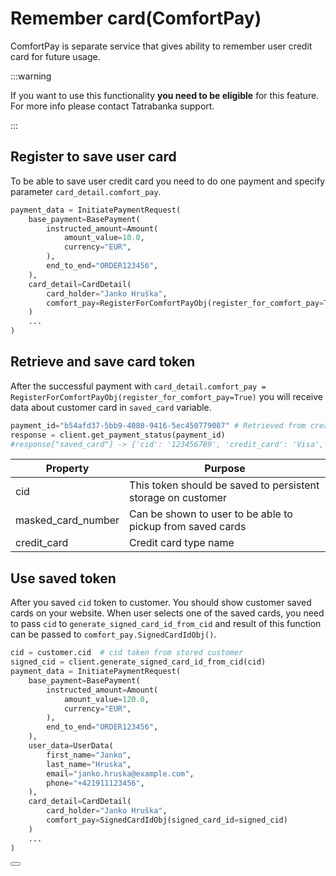 # Remember card(ComfortPay)

ComfortPay is separate service that gives ability to remember user credit card for future usage.

:::warning

If you want to use this functionality **you need to be eligible** for this feature. For more info please contact Tatrabanka support.

:::

## Register to save user card

To be able to save user credit card you need to do one payment and specify parameter `card_detail.comfort_pay`.

```python
payment_data = InitiatePaymentRequest(
    base_payment=BasePayment(
        instructed_amount=Amount(
            amount_value=10.0,
            currency="EUR",
        ),
        end_to_end="ORDER123456",
    ),
    card_detail=CardDetail(
        card_holder="Janko Hruška",
        comfort_pay=RegisterForComfortPayObj(register_for_comfort_pay=True)
    )
    ...
)
```

## Retrieve and save card token

After the successful payment with `card_detail.comfort_pay = RegisterForComfortPayObj(register_for_comfort_pay=True)` you will receive data about customer card in `saved_card` variable.

```python
payment_id="b54afd37-5bb9-4080-9416-5ec450779087" # Retrieved from create payment intent
response = client.get_payment_status(payment_id)
#response["saved_card"] -> {'cid': '123456789', 'credit_card': 'Visa', 'masked_card_number': '440577******5558'}
```

| Property         | Purpose                                                                                                                            |
|------------------|------------------------------------------------------------------------------------------------------------------------------------|
| cid              | This token should be saved to persistent storage on customer                                                                      |
| masked_card_number | Can be shown to user to be able to pickup from saved cards                                                                        |
| credit_card       | Credit card type name |

## Use saved token

After you saved `cid` token to customer. You should show customer saved cards on your website. When user selects one of the saved cards, you need to pass `cid` to `generate_signed_card_id_from_cid` and result of this function can be passed to `comfort_pay.SignedCardIdObj()`.

```python
cid = customer.cid  # cid taken from stored customer
signed_cid = client.generate_signed_card_id_from_cid(cid)
payment_data = InitiatePaymentRequest(
    base_payment=BasePayment(
        instructed_amount=Amount(
            amount_value=120.0,
            currency="EUR",
        ),
        end_to_end="ORDER123456",
    ),
    user_data=UserData(
        first_name="Janko",
        last_name="Hruska",
        email="janko.hruska@example.com",
        phone="+421911123456",
    ),
    card_detail=CardDetail(
        card_holder="Janko Hruška",
        comfort_pay=SignedCardIdObj(signed_card_id=signed_cid)
    )
    ...
)
```


<Button label="See full API reference" link="/docs/api/get-payment-intent-status"/>